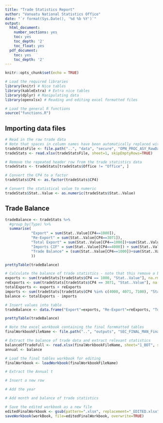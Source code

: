 ```yaml
---
title: "Trade Statistics Report"
author: "Vanuatu National Statistics Office"
date: "`r format(Sys.Date(), '%d %b %Y')`"
output:
  html_document:
    number_sections: yes
    toc: yes
    toc_depth: '2'
    toc_float: yes
  pdf_document:
    toc: yes
    toc_depth: '2'
---
```


```r
knitr::opts_chunk$set(echo = TRUE)
```

```r

# Load the required libraries
library(knitr) # Nice tables
library(kableExtra) # Extra nice tables
library(dplyr) # Manipulating data
library(openxlsx) # Reading and editing excel formatted files

# Load the general R functions
source("functions.R")
```

## Importing data files

```r

# Read in the raw trade data
# Note that spaces in column names have been automatically replaced with "."s
tradeStatsFile <- file.path("..", "data", "secure", "OPN_PROC_ASY_RawDataAndReferenceTables_31-01-20.xlsx")
tradeStats <- read.xlsx(tradeStatsFile, sheet=1, skipEmptyRows=TRUE)

# Remove the repeated header row from the trade statistics data
tradeStats <- tradeStats[tradeStats$Office != "Office", ]

# Convert the CP4 to a factor
tradeStats$CP4 <- as.factor(tradeStats$CP4)

# Convert the statistical value to numeric
tradeStats$Stat..Value <- as.numeric(tradeStats$Stat..Value)
```


## Trade Balance
```r
tradeBalance <- tradeStats %>%
  #group_by(Type) %>%
  summarise(
            "Export" = sum(Stat..Value[CP4==1000]),
            "Re-Export" = sum(Stat..Value[CP4==3071]),
            "Total Export" = sum(Stat..Value[CP4==1000])+sum(Stat..Value[CP4==3071]),
            "Imports CIF" = sum(Stat..Value[CP4==4000]) + sum(Stat..Value[CP4==4071])+ sum(Stat..Value[CP4==7100]),
            "Trade Balance" = (sum(Stat..Value[CP4==1000])+sum(Stat..Value[CP4==3071])) - (sum(Stat..Value[CP4==4000]) + sum(Stat..Value[CP4==4071])+ sum(Stat..Value[CP4==7100])
            ))

prettyTable(tradeBalance)

```

```r

# Calculate the balance of trade statistics - note that this remove a bit of redundancy
exports <- sum(tradeStats[tradeStats$CP4 == 1000, "Stat..Value"], na.rm=TRUE) # Added na.rm in case NAs introduced at later date
reExports <- sum(tradeStats[tradeStats$CP4 == 3071, "Stat..Value"], na.rm=TRUE)
totalExports <- exports + reExports
imports <- sum(tradeStats[tradeStats$CP4 %in% c(4000, 4071, 7100), "Stat..Value"], na.rm=TRUE)
balance <- totalExports - imports

# Insert values into table
tradeBalance <- data.frame("Export"=exports, "Re-Export"=reExports, "Total Export"=totalExports, "Imports CIF"=imports, "Trade Balance"=balance)

prettyTable(tradeBalance)
```

```r

# Note the excel workbook containing the final formmatted tables
finalWorkbookFileName <- file.path("..", "outputs", "SEC_FINAL_MAN_FinalTradeStatisticsTables_31-01-20.xlsx")

# Extract the balance of trade data and extract relevant statistics
balanceOfTradeFull <- read.xlsx(finalWorkbookFileName, sheet="1_BOT", skipEmptyRows=TRUE, check.names=FALSE)
annual <- balance

# Load the final tables workbook for editing
finalWorkbook <- loadWorkbook(finalWorkbookFileName)

# Extract the Annual t

# Insert a new row

# Add the year

# Add month and balance of trade statistics

# Save the edited workbook as a new file
editedFinalWorkbook <- gsub(pattern=".xlsx", replacement="_EDITED.xlsx", finalWorkbookFileName)
saveWorkbook(workBook, file=editedFinalWorkbook, overwrite=TRUE)
```




